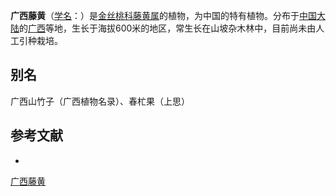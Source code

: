 {{Speciesbox
| name = 广西藤黄
| status = 
| status_system = 
| image =
| genus = Garcinia
| species = kwangsiensis
| authority = Merr. ex F. N. Wei in Acta Phytotax.
}}

'''广西藤黄'''（[[学名|学名]]：{{lang|la|''Garcinia kwangsiensis''}}）是[[金丝桃科|金丝桃科]][[藤黄属|藤黄属]]的植物，为中国的特有植物。分布于[[中国大陆|中国大陆]]的[[广西|广西]]等地，生长于海拔600米的地区，常生长在山坡杂木林中，目前尚未由人工引种栽培。

== 别名 ==
广西山竹子（广西植物名录）、春杧果（上思）

== 参考文献 ==
<div class="references-small">
* {{cite web| url =http://www.bioinfo.cn/db05/KmzwSpecies.php?action=view&id=3821| title =广西藤黄| work =《中国高等植物数据库全库》| publisher =中国科学院微生物研究所| author =昆明植物研究所| accessdate =2009-02-24| deadurl =yes| archiveurl =https://web.archive.org/web/20160305075318/http://www.bioinfo.cn/db05/KmzwSpecies.php?action=view&id=3821| archivedate =2016-03-05}}
</div>
{{Taxonbar|from=Q11062517}}

[[Category:藤黄属|广西藤黄]]


{{植物小作品}}